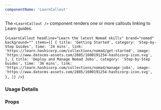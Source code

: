 ```yaml
---
componentName: 'LearnCallout'
---
```


The `<LearnCallout />` component renders one or more callouts linking to Learn guides.

<LiveComponent>{`<LearnCallout
  headline="Learn the latest Nomad skills"
  brand="nomad"
  background=""
  items={[
    {
      title: 'Getting Started',
      category: 'Step-by-Step Guides',
      time: '24 mins',
      link: 'https://learn.hashicorp.com/collections/nomad/get-started',
      image: 'https://www.datocms-assets.com/2885/1600191254-hashicorp-icon.svg',
    },
    {
      title: 'Deploy and Manage Nomad Jobs',
      category: 'Step-by-Step Guides',
      time: '36 mins',
      link: 'https://learn.hashicorp.com/collections/nomad/manage-jobs',
      image: 'https://www.datocms-assets.com/2885/1600191254-hashicorp-icon.svg',
    },
  ]}
/>`}</LiveComponent>

### Usage Details

<UsageDetails packageName="@hashicorp/react-learn-callout" />

### Props

<PropsTable props={componentProps} />
